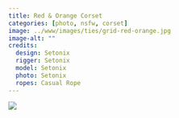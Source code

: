 ```yaml
---
title: Red & Orange Corset
categories: [photo, nsfw, corset]
image: ../www/images/ties/grid-red-orange.jpg
image-alt: ""
credits: 
  design: Setonix
  rigger: Setonix
  model: Setonix
  photo: Setonix
  ropes: Casual Rope
---
```


![](../www/images/ties/grid-red-orange.jpg)

